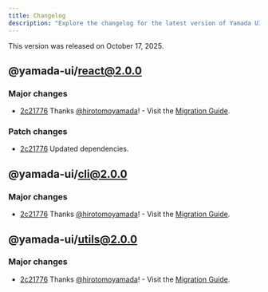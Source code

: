 ```yaml
---
title: Changelog
description: "Explore the changelog for the latest version of Yamada UI. Learn about the features, bug fixes, and improvements."
---
```


This version was released on October 17, 2025.

## @yamada-ui/react@2.0.0

### Major changes

- [2c21776](https://github.com/yamada-ui/yamada-ui/commit/2c217768cd7b50f447831bd8e778fe74675b1598) Thanks [@hirotomoyamada](https://github.com/hirotomoyamada)! - Visit the [Migration Guide](https://yamada-ui.com/docs/get-started/migration).

### Patch changes

- [2c21776](https://github.com/yamada-ui/yamada-ui/commit/2c217768cd7b50f447831bd8e778fe74675b1598) Updated dependencies.

## @yamada-ui/cli@2.0.0

### Major changes

- [2c21776](https://github.com/yamada-ui/yamada-ui/commit/2c217768cd7b50f447831bd8e778fe74675b1598) Thanks [@hirotomoyamada](https://github.com/hirotomoyamada)! - Visit the [Migration Guide](https://yamada-ui.com/docs/get-started/migration).

## @yamada-ui/utils@2.0.0

### Major changes

- [2c21776](https://github.com/yamada-ui/yamada-ui/commit/2c217768cd7b50f447831bd8e778fe74675b1598) Thanks [@hirotomoyamada](https://github.com/hirotomoyamada)! - Visit the [Migration Guide](https://yamada-ui.com/docs/get-started/migration).
